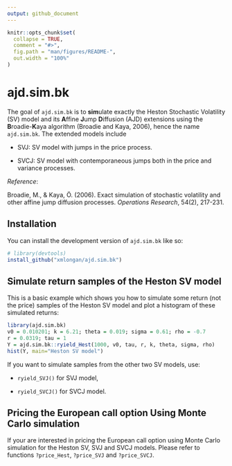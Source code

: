 ```yaml
---
output: github_document
---
```

<!-- build with `devtools::build_readme()` -->

<!-- README.md is generated from README.Rmd. Please edit that file -->

```r
knitr::opts_chunk$set(
  collapse = TRUE,
  comment = "#>",
  fig.path = "man/figures/README-",
  out.width = "100%"
)
```

# ajd.sim.bk

<!-- badges: start -->
<!-- badges: end -->

The goal of `ajd.sim.bk` is to **sim**ulate exactly the Heston 
Stochastic Volatility (SV) model and its **A**ffine **J**ump **D**iffusion (AJD) 
extensions using the **B**roadie-**K**aya algorithm (Broadie and Kaya, 2006),
hence the name `ajd.sim.bk`. The extended models include

- SVJ: SV model with jumps in the price process.

- SVCJ: SV model with contemporaneous jumps both in the price and variance
  processes.

*Reference*:

Broadie, M., & Kaya, Ö. (2006). Exact simulation of stochastic volatility and
other affine jump diffusion processes. *Operations Research*, 54(2), 217-231.

## Installation

You can install the development version of `ajd.sim.bk` like so:

``` r
# library(devtools)
install_github("xmlongan/ajd.sim.bk")
```

## Simulate return samples of the Heston SV model

This is a basic example which shows you how to simulate some return 
(not the price) samples of the Heston SV model and plot a histogram of these
simulated returns:

```r
library(ajd.sim.bk)
v0 = 0.010201; k = 6.21; theta = 0.019; sigma = 0.61; rho = -0.7
r = 0.0319; tau = 1
Y = ajd.sim.bk::ryield_Hest(1000, v0, tau, r, k, theta, sigma, rho)
hist(Y, main="Heston SV model")
```

If you want to simulate samples from the other two SV models, use:

- `ryield_SVJ()` for SVJ model,

- `ryield_SVCJ()` for SVCJ model.

## Pricing the European call option Using Monte Carlo simulation

If your are interested in pricing the European call option using Monte Carlo
simulation for the Heston SV, SVJ and SVCJ models. Please refer to functions
`?price_Hest`, `?price_SVJ` and `?price_SVCJ`.
